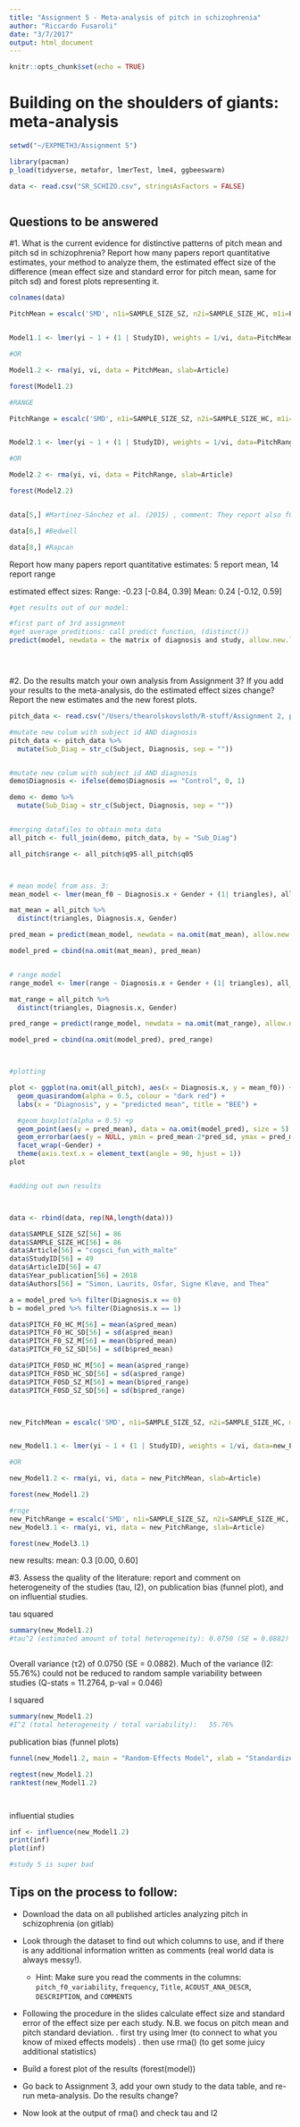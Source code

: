 ```yaml
---
title: "Assignment 5 - Meta-analysis of pitch in schizophrenia"
author: "Riccardo Fusaroli"
date: "3/7/2017"
output: html_document
---
```


```r
knitr::opts_chunk$set(echo = TRUE)
```

# Building on the shoulders of giants: meta-analysis

```r

setwd("~/EXPMETH3/Assignment 5")

library(pacman)
p_load(tidyverse, metafor, lmerTest, lme4, ggbeeswarm)

data <- read.csv("SR_SCHIZO.csv", stringsAsFactors = FALSE)



```

## Questions to be answered

#1. What is the current evidence for distinctive patterns of pitch mean and pitch sd in schizophrenia? Report how many papers report quantitative estimates, your method to analyze them, the estimated effect size of the difference (mean effect size and standard error for pitch mean, same for pitch sd) and forest plots representing it. 

```r

colnames(data)

PitchMean = escalc('SMD', n1i=SAMPLE_SIZE_SZ, n2i=SAMPLE_SIZE_HC, m1i=PITCH_F0_SZ_M, m2i=PITCH_F0_HC_M, sd1i=PITCH_F0_SZ_SD, sd2i=PITCH_F0_HC_SD, data = data)


Model1.1 <- lmer(yi ~ 1 + (1 | StudyID), weights = 1/vi, data=PitchMean, control=lmerControl(check.nobs.vs.nlev="ignore", check.nobs.vs.nRE="ignore"))

#OR

Model1.2 <- rma(yi, vi, data = PitchMean, slab=Article)

forest(Model1.2)

#RANGE

PitchRange = escalc('SMD', n1i=SAMPLE_SIZE_SZ, n2i=SAMPLE_SIZE_HC, m1i=PITCH_F0SD_SZ_M, m2i=PITCH_F0SD_HC_M, sd1i=PITCH_F0SD_SZ_SD, sd2i=PITCH_F0SD_HC_SD, data = data)


Model2.1 <- lmer(yi ~ 1 + (1 | StudyID), weights = 1/vi, data=PitchRange, control=lmerControl(check.nobs.vs.nlev="ignore", check.nobs.vs.nRE="ignore"))

#OR

Model2.2 <- rma(yi, vi, data = PitchRange, slab=Article)

forest(Model2.2)


data[5,] #Martínez-Sánchez et al. (2015) , comment: They report also f0 range (ST), prosodics peaks and valleys, inta syllabic and phonation trajectory. What we report?

data[6,] #Bedwell

data[8,] #Rapcan


```

Report how many papers report quantitative estimates: 
5 report mean, 14 report range

estimated effect sizes: 
Range: -0.23 [-0.84, 0.39]
Mean: 0.24 [-0.12, 0.59]




```r

#get results out of our model:

#first part of 3rd assignment
#get average preditions: call predict function, (distinct())
predict(model, newdata = the matrix of diagnosis and study, allow.new.levels = T)





```





#2. Do the results match your own analysis from Assignment 3? If you add your results to the meta-analysis, do the estimated effect sizes change? Report the new estimates and the new forest plots.

```r

pitch_data <- read.csv("/Users/thearolskovsloth/R-stuff/Assignment 2, part 1/cogsci-methods-3-assignments-master/Assignment3_VoiceSchizo/THEA_pitch_data.csv")

#mutate new colum with subject id AND diagnosis
pitch_data <- pitch_data %>%
  mutate(Sub_Diag = str_c(Subject, Diagnosis, sep = ""))


#mutate new colum with subject id AND diagnosis
demo$Diagnosis <- ifelse(demo$Diagnosis == "Control", 0, 1)

demo <- demo %>%
  mutate(Sub_Diag = str_c(Subject, Diagnosis, sep = ""))


#merging datafiles to obtain meta data
all_pitch <- full_join(demo, pitch_data, by = "Sub_Diag")

all_pitch$range <- all_pitch$q95-all_pitch$q05



# mean model from ass. 3: 
mean_model <- lmer(mean_f0 ~ Diagnosis.x + Gender + (1| triangles), all_pitch, REML = F)

mat_mean = all_pitch %>%
  distinct(triangles, Diagnosis.x, Gender)

pred_mean = predict(mean_model, newdata = na.omit(mat_mean), allow.new.levels = T)

model_pred = cbind(na.omit(mat_mean), pred_mean)


# range model
range_model <- lmer(range ~ Diagnosis.x + Gender + (1| triangles), all_pitch, REML = F)

mat_range = all_pitch %>%
  distinct(triangles, Diagnosis.x, Gender)

pred_range = predict(range_model, newdata = na.omit(mat_range), allow.new.levels = T)

model_pred = cbind(na.omit(model_pred), pred_range)



#plotting

plot <- ggplot(na.omit(all_pitch), aes(x = Diagnosis.x, y = mean_f0)) + 
  geom_quasirandom(alpha = 0.5, colour = "dark red") + 
  labs(x = "Diagnosis", y = "predicted mean", title = "BEE") + 

  #geom_boxplot(alpha = 0.5) +p
  geom_point(aes(y = pred_mean), data = na.omit(model_pred), size = 5) +
  geom_errorbar(aes(y = NULL, ymin = pred_mean-2*pred_sd, ymax = pred_mean+2*pred_sd), data = model_pred, width = .3) +
  facet_wrap(~Gender) +
  theme(axis.text.x = element_text(angle = 90, hjust = 1))
plot



```


```r
#adding out own results



data <- rbind(data, rep(NA,length(data)))

data$SAMPLE_SIZE_SZ[56] = 86
data$SAMPLE_SIZE_HC[56] = 86
data$Article[56] = "cogsci_fun_with_malte"
data$StudyID[56] = 49
data$ArticleID[56] = 47
data$Year_publication[56] = 2018
data$Authors[56] = "Simon, Laurits, Osfar, Signe Kløve, and Thea"

a = model_pred %>% filter(Diagnosis.x == 0) 
b = model_pred %>% filter(Diagnosis.x == 1) 

data$PITCH_F0_HC_M[56] = mean(a$pred_mean)
data$PITCH_F0_HC_SD[56] = sd(a$pred_mean)
data$PITCH_F0_SZ_M[56] = mean(b$pred_mean)
data$PITCH_F0_SZ_SD[56] = sd(b$pred_mean)

data$PITCH_F0SD_HC_M[56] = mean(a$pred_range)
data$PITCH_F0SD_HC_SD[56] = sd(a$pred_range)
data$PITCH_F0SD_SZ_M[56] = mean(b$pred_range)
data$PITCH_F0SD_SZ_SD[56] = sd(b$pred_range)




```


```r


new_PitchMean = escalc('SMD', n1i=SAMPLE_SIZE_SZ, n2i=SAMPLE_SIZE_HC, m1i=PITCH_F0_SZ_M, m2i=PITCH_F0_HC_M, sd1i=PITCH_F0_SZ_SD, sd2i=PITCH_F0_HC_SD, data = data)


new_Model1.1 <- lmer(yi ~ 1 + (1 | StudyID), weights = 1/vi, data=new_PitchMean, control=lmerControl(check.nobs.vs.nlev="ignore", check.nobs.vs.nRE="ignore"))

#OR

new_Model1.2 <- rma(yi, vi, data = new_PitchMean, slab=Article)

forest(new_Model1.2)

#rnge
new_PitchRange = escalc('SMD', n1i=SAMPLE_SIZE_SZ, n2i=SAMPLE_SIZE_HC, m1i=PITCH_F0SD_SZ_M, m2i=PITCH_F0SD_HC_M, sd1i=PITCH_F0SD_SZ_SD, sd2i=PITCH_F0SD_HC_SD, data = data)
new_Model3.1 <- rma(yi, vi, data = new_PitchRange, slab=Article)

forest(new_Model3.1)


```

new results: 
mean: 0.3 [0.00, 0.60]

#3. Assess the quality of the literature: report and comment on heterogeneity of the studies (tau, I2), on publication bias (funnel plot), and on influential studies.

tau squared
```r

summary(new_Model1.2)
#tau^2 (estimated amount of total heterogeneity): 0.0750 (SE = 0.0882)



```

Overall variance (τ2) of 0.0750 (SE = 0.0882). Much of the variance (I2: 55.76%) could not be reduced to random sample variability between studies (Q-stats = 11.2764, p-val = 0.046)

I squared
```r
summary(new_Model1.2)
#I^2 (total heterogeneity / total variability):   55.76%

```


publication bias (funnel plots)

```r


funnel(new_Model1.2, main = "Random-Effects Model", xlab = "Standardized Mean Difference")

regtest(new_Model1.2)
ranktest(new_Model1.2)




```


influential studies
```r

inf <- influence(new_Model1.2)
print(inf)
plot(inf)

#study 5 is super bad


```



## Tips on the process to follow:

- Download the data on all published articles analyzing pitch in schizophrenia (on gitlab)

- Look through the dataset to find out which columns to use, and if there is any additional information written as comments (real world data is always messy!).
    * Hint: Make sure you read the comments in the columns: `pitch_f0_variability`, `frequency`, `Title`,  `ACOUST_ANA_DESCR`, `DESCRIPTION`, and `COMMENTS`
    
- Following the procedure in the slides calculate effect size and standard error of the effect size per each study. N.B. we focus on pitch mean and pitch standard deviation.
 . first try using lmer (to connect to what you know of mixed effects models)
 . then use rma() (to get some juicy additional statistics)

- Build a forest plot of the results (forest(model))
 
- Go back to Assignment 3, add your own study to the data table, and re-run meta-analysis. Do the results change?

- Now look at the output of rma() and check tau and I2




